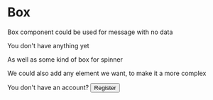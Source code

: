 
<Meta title="Components/Box" />

# Box

Box component could be used for message with no data

<UnstyledWithTheme>
  <div className="box">
    <span>You don't have anything yet</span>
  </div>
</UnstyledWithTheme>

As well as some kind of box for spinner

<UnstyledWithTheme>
  <div className="box">
    <div className="spinner" />
  </div>
</UnstyledWithTheme>

We could also add any element we want, to make it a more complex

<UnstyledWithTheme>
  <div className="box" style={{ gap: 16 }}>
    <span>You don't have an account?</span>
    <button type="button" className="button">Register</button>
  </div>
</UnstyledWithTheme>
